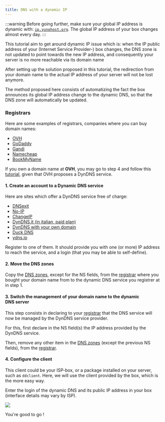 ```yaml
---
title: DNS with a dynamic IP
---
```


:::warning
Before going further, make sure your global IP address is dynamic with: [`ip.yunohost.org`](http://ip.yunohost.org/). The global IP address of your box changes almost every day.
:::

This tutorial aim to get around dynamic IP issue which is: when the IP public address of your (Internet Service Provider-) box changes, the DNS zone is not updated to point towards the new IP address, and consequently your server is no more reachable via its domain name

After setting up the solution proposed in this tutorial, the redirection from your domain name to the actual IP address of your server will not be lost anymore.

The method proposed here consists of automatizing the fact the box announces its global IP address change to the dynamic DNS, so that the DNS zone will automatically be updated.

### Registrars

Here are some examples of registrars, companies where you can buy domain names:

- [OVH](http://ovh.com/)
- [GoDaddy](https://godaddy.com/)
- [Gandi](http://gandi.net/)
- [Namecheap](https://www.namecheap.com/)
- [BookMyName](https://www.bookmyname.com/)

If you own a domain name at **OVH**, you may go to step 4 and follow this [tutorial](/admin/install/providers/registrar/ovh/manualdns), given that OVH proposes a DynDNS service.

#### 1. Create an account to a Dynamic DNS service

Here are sites which offer a DynDNS service free of charge:

- [DNSexit](https://www.dnsexit.com/Direct.sv?cmd=dynDns)
- [No-IP](https://www.noip.com/remote-access)
- [ChangeIP](https://changeip.com)
- [DynDNS.it (in italian, paid plan)](https://dyndns.it)
- [DynDNS with your own domain](https://github.com/opi/DynDNS-with-HE.NET)
- [Duck DNS](https://www.duckdns.org/)
- [ydns.io](https://ydns.io/)

Register to one of them. It should provide you with one (or more) IP address to reach the service, and a login (that you may be able to self-define).

#### 2. Move the DNS zones

Copy the [DNS zones](/admin/install/post_install/dns_config), except for the NS fields, from the [registrar](#registrars) where you bought your domain name from to the dynamic DNS service you registrer at in step 1.

#### 3. Switch the management of your domain name to the dynamic DNS server

This step consists in declaring to your [registrar](#registrars) that the DNS service will now be managed by the DynDNS service provider.

For this, first declare in the NS field(s) the IP address provided by the DynDNS service.

Then, remove any other item in the [DNS zones](/admin/install/post_install/dns_config) (except the previous NS fields), from the [registrar](#registrars).

#### 4. Configure the client

This client could be your ISP-box, or a package installed on your server, such as `ddclient`.
Here, we will use the client provided by the box, which is the more easy way.

Enter the login of the dynamic DNS and its public IP address in your box (interface details may vary by ISP).

![](/img/providers/dns_dynamic-ip_box_conf.png)

You're good to go !
